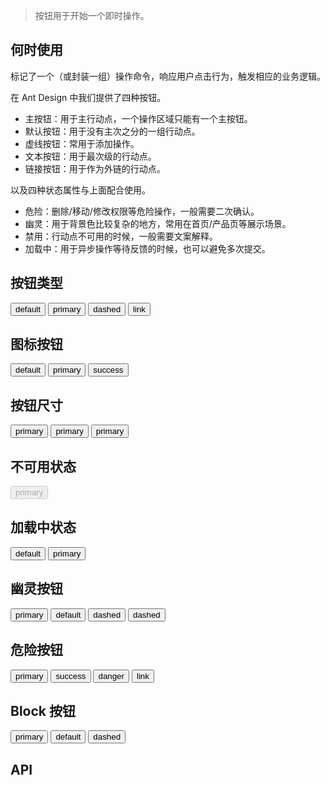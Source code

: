 
<Meta
  title="组件 |Button "
  component={Button}
/>

> 按钮用于开始一个即时操作。

## 何时使用

标记了一个（或封装一组）操作命令，响应用户点击行为，触发相应的业务逻辑。

在 Ant Design 中我们提供了四种按钮。

- 主按钮：用于主行动点，一个操作区域只能有一个主按钮。
- 默认按钮：用于没有主次之分的一组行动点。
- 虚线按钮：常用于添加操作。
- 文本按钮：用于最次级的行动点。
- 链接按钮：用于作为外链的行动点。

以及四种状态属性与上面配合使用。

- 危险：删除/移动/修改权限等危险操作，一般需要二次确认。
- 幽灵：用于背景色比较复杂的地方，常用在首页/产品页等展示场景。
- 禁用：行动点不可用的时候，一般需要文案解释。
- 加载中：用于异步操作等待反馈的时候，也可以避免多次提交。

## 按钮类型

<Preview>
  <Story name="按钮类型">
    <div className="doc-wrapper">
      <Button type="default">default</Button>
      <Button type="primary">primary</Button>
      <Button type="dashed">dashed</Button>
      <Button type="link">link</Button>
    </div>
  </Story>
</Preview>

## 图标按钮

<Preview>
  <Story name="按钮属性">
    <div className="doc-wrapper">
      <Button type="default">default</Button>
      <Button type="primary">primary</Button>
      <Button type="dashed">success</Button>
    </div>
  </Story>
</Preview>

## 按钮尺寸

<Preview>
  <Story name="按钮尺寸">
    <div className="doc-wrapper">
      <Button type="primary" size="sm">
        primary
      </Button>
      <Button type="primary">primary</Button>
      <Button type="primary" size="lg">
        primary
      </Button>
    </div>
  </Story>
</Preview>

## 不可用状态

<Preview>
  <Story name="不可用状态">
    <div className="doc-wrapper">
      <Button type="primary" disabled>
        primary
      </Button>
    </div>
  </Story>
</Preview>

## 加载中状态

<Preview>
  <Story name="加载中状态">
    <div className="doc-wrapper">
      <Button type="default">default</Button>
      <Button type="primary">primary</Button>
    </div>
  </Story>
</Preview>

## 幽灵按钮

<Preview>
  <Story name="幽灵按钮">
    <div className="doc-wrapper doc-wrapper-ghost">
      <Button type="primary" ghost>
        primary
      </Button>
      <Button type="default" ghost>
        default
      </Button>
      <Button type="dashed" ghost>
        dashed
      </Button>
      <Button type="link" ghost>
        dashed
      </Button>
    </div>
  </Story>
</Preview>

## 危险按钮

<Preview>
  <Story name="危险按钮">
    <div className="doc-wrapper">
      <Button type="primary" danger>
        primary
      </Button>
      <Button type="default" danger>
        success
      </Button>
      <Button type="dashed" danger>
        danger
      </Button>
      <Button type="link" danger>
        link
      </Button>
    </div>
  </Story>
</Preview>

## Block 按钮

<Preview>
  <Story name="Block按钮">
    <div className="doc-wrapper">
      <Button type="primary" block>
        primary
      </Button>
      <Button type="default" block>
        default
      </Button>
      <Button type="dashed" block>
        dashed
      </Button>
    </div>
  </Story>
</Preview>

## API

<Story name="API" />

<Props of={Button} />
